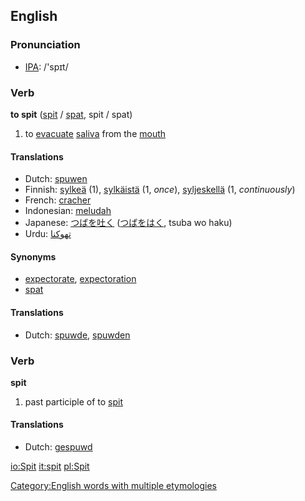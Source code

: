 ==English==
=== Pronunciation ===
*[[w:IPA|IPA]]: /'spɪt/

=== Verb ===
'''to spit''' ([[spit]] / [[spat]], spit / spat)

# to [[evacuate]] [[saliva]] from the [[mouth]]

==== Translations ====
*Dutch: [[spuwen]]
*Finnish: [[sylkeä]] (1), [[sylkäistä]] (1, ''once''), [[syljeskellä]] (1, ''continuously'')
*French: [[cracher]]
*Indonesian: [[ludah|meludah]]
*Japanese: [[つば]]を[[吐く]] ([[つば]]を[[はく]], tsuba wo haku)
*Urdu: [[تهوکنا]]

==== Synonyms ====
*[[expectorate]], [[expectoration]]
*[[spat]]

==== Translations ====
*Dutch: [[spuwde]], [[spuwden]]

=== Verb ===
'''spit'''

# past participle of to [[spit]]

==== Translations ====
*Dutch: [[gespuwd]]

[[Category:English words with multiple etymologies]]

[[io:Spit]]
[[it:spit]]
[[pl:Spit]]